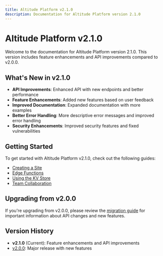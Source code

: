```yaml
---
title: Altitude Platform v2.1.0
description: Documentation for Altitude Platform version 2.1.0
---
```


# Altitude Platform v2.1.0

Welcome to the documentation for Altitude Platform version 2.1.0. This version includes feature enhancements and API improvements compared to v2.0.0.

## What's New in v2.1.0

- **API Improvements**: Enhanced API with new endpoints and better performance
- **Feature Enhancements**: Added new features based on user feedback
- **Improved Documentation**: Expanded documentation with more examples
- **Better Error Handling**: More descriptive error messages and improved error handling
- **Security Enhancements**: Improved security features and fixed vulnerabilities

## Getting Started

To get started with Altitude Platform v2.1.0, check out the following guides:

- [Creating a Site](/docs/cloud/v2.1.0/guides/create-a-site)
- [Edge Functions](/docs/cloud/v2.1.0/guides/edge-functions)
- [Using the KV Store](/docs/cloud/v2.1.0/guides/kv-store)
- [Team Collaboration](/docs/cloud/v2.1.0/guides/team-collaboration)

## Upgrading from v2.0.0

If you're upgrading from v2.0.0, please review the [migration guide](/docs/cloud/v2.1.0/guides/migrating-from-v2.0) for important information about API changes and new features.

## Version History

- **v2.1.0** (Current): Feature enhancements and API improvements
- [v2.0.0](/docs/cloud/v2.0.0): Major release with new features